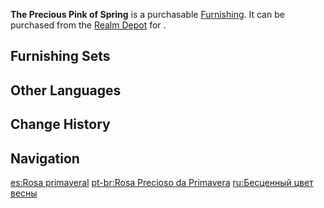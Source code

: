 {{Furnishing Infobox
|id             = 372327
|image          = Item The Precious Pink of Spring.png
|category       = Landform
|subcategory    = Tree
|quality        = 3
|adeptal_energy = 20
|load           = 150
|reduced_load   = 150
|description    = A lush and lovely sakura that blooms at spring's beginning in classic "ikkonzome" pink. Legend has it that these sakura were once used as a very precious dye that required the collection of the essence of a hundred sakura trees just to make one kimono. Such clothing were once worth more than precious gems.<br />Fortunately, Her Excellency the Almighty Ogosho thought little of what mortals might consider "high-class," and she set forth a decree for sakura trees to be protected from being used as material for dye-making. And that was for the best: a lovely scene that all may see is far more practical than the opulent clothes on some high official's back, after all.
|source1        = [[Realm Depot]]
}}
'''The Precious Pink of Spring''' is a purchasable [[Furnishing]]. It can be purchased from the [[Realm Depot]] for {{Item|Realm Currency|30|x=80}}.

==Furnishing Sets==
{{Craft Usage}}

==Other Languages==
{{Other Languages
|en      = The Precious Pink of Spring
|zhs     = 「春惜一斤染」
|zhs_rm  = "Chūn Xī Yī Jīn Rǎn"
|zht     = 「春惜一斤染」
|zht_rm  = "Chūn Xí Yī Jīn Rǎn"
|zh_tl   = "Spring is Lamented, One Pound Dyed"
|ja      = 「春惜しむ一斤染」
|ja_rm   = "Haruoshimu Ikkonzome"
|ja_tl   = "Spring is Lamented, One Pound Dyed"
|ko      = 「봄빛 코랄」
|ko_rm   = "Bombit Koral"
|ko_tl   = "Spring Scene Coral"
|es      = Rosa primaveral
|es_tl   = Spring Pink
|fr      = «&nbsp;Rose précieux du printemps&nbsp;»
|fr_tl   = "Precious Pink of Spring"
|ru      = Бесценный цвет весны
|ru_tl   = Precious Color of Spring
|th      = "สีชมพูแห่งฤดูใบไม้ผลิ"
|th_rm   = 
|th_tl   = 
|vi      = Một Khắc Nhuộm Sắc Xuân
|vi_tl   = 
|de      = „Frühlingshaftes Rosa“
|de_tl   = 
|id      = "Merah Muda di Musim Semi"
|id_tl   = "Pink in Spring"
|pt      = Rosa Precioso da Primavera
|pt_tl   = 
|tr      = Baharın Kıymetli Pembesi
|tr_tl   = 
|it      = Il pregiato rosa della primavera
|it_tl   = 
}}

==Change History==
{{Change History|2.2}}

==Navigation==
{{Furnishing Navbox|exterior}}

[[es:Rosa primaveral]]
[[pt-br:Rosa Precioso da Primavera]]
[[ru:Бесценный цвет весны]]